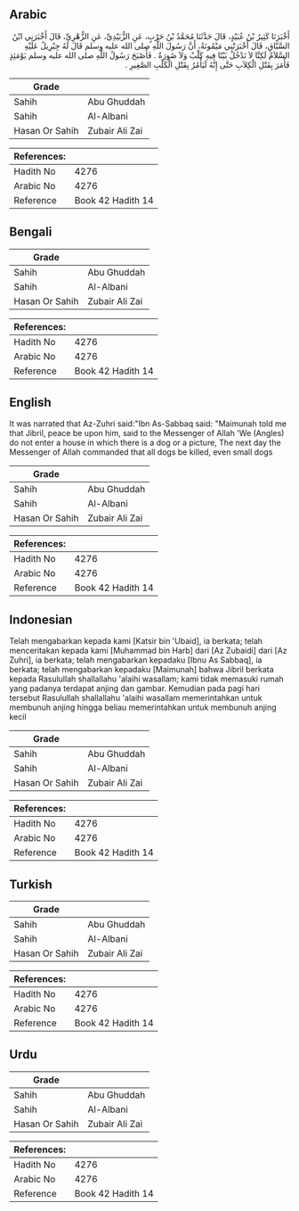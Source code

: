## Arabic


<div dir="rtl" lang="ar" style={{fontSize:'larger',backgroundColor:'#f8f9fa',padding:20}}>
أَخْبَرَنَا كَثِيرُ بْنُ عُبَيْدٍ، قَالَ حَدَّثَنَا مُحَمَّدُ بْنُ حَرْبٍ، عَنِ الزُّبَيْدِيِّ، عَنِ الزُّهْرِيِّ، قَالَ أَخْبَرَنِي ابْنُ السَّبَّاقِ، قَالَ أَخْبَرَتْنِي مَيْمُونَةُ، أَنَّ رَسُولَ اللَّهِ صلى الله عليه وسلم قَالَ لَهُ جِبْرِيلُ عَلَيْهِ السَّلاَمُ لَكِنَّا لاَ نَدْخُلُ بَيْتًا فِيهِ كَلْبٌ وَلاَ صُورَةٌ ‏.‏ فَأَصْبَحَ رَسُولُ اللَّهِ صلى الله عليه وسلم يَوْمَئِذٍ فَأَمَرَ بِقَتْلِ الْكِلاَبِ حَتَّى إِنَّهُ لَيَأْمُرُ بِقَتْلِ الْكَلْبِ الصَّغِيرِ ‏.‏
</div>
<div style={{backgroundColor:'#f8f9fa',padding:20, marginBottom: 10}}><table> <thead> <tr> <th>Grade</th> <th></th> </tr> </thead> <tbody> <tr><td>Sahih</td><td>Abu Ghuddah</td></tr><tr><td>Sahih</td><td>Al-Albani</td></tr><tr><td>Hasan Or Sahih</td><td>Zubair Ali Zai</td></tr></tbody></table><table> <thead> <tr> <th>References:</th> <th></th> </tr> </thead> <tbody><tr><td>Hadith No</td><td>4276</td></tr><tr><td>Arabic No</td><td>4276</td></tr><tr><td>Reference</td><td>Book 42 Hadith 14</td></tr></tbody></table></div>

## Bengali


<div dir="ltr" lang="bn" style={{fontSize:'larger',backgroundColor:'#f8f9fa',padding:20}}>

</div>
<div style={{backgroundColor:'#f8f9fa',padding:20, marginBottom: 10}}><table> <thead> <tr> <th>Grade</th> <th></th> </tr> </thead> <tbody> <tr><td>Sahih</td><td>Abu Ghuddah</td></tr><tr><td>Sahih</td><td>Al-Albani</td></tr><tr><td>Hasan Or Sahih</td><td>Zubair Ali Zai</td></tr></tbody></table><table> <thead> <tr> <th>References:</th> <th></th> </tr> </thead> <tbody><tr><td>Hadith No</td><td>4276</td></tr><tr><td>Arabic No</td><td>4276</td></tr><tr><td>Reference</td><td>Book 42 Hadith 14</td></tr></tbody></table></div>

## English


<div dir="ltr" lang="en" style={{fontSize:'larger',backgroundColor:'#f8f9fa',padding:20}}>
It was narrated that Az-Zuhri said:"Ibn As-Sabbaq said: "Maimunah told me that Jibril, peace be upon him, said to the Messenger of Allah 'We (Angles) do not enter a house in which there is a dog or a picture, The next day the Messenger of Allah commanded that all dogs be killed, even small dogs
</div>
<div style={{backgroundColor:'#f8f9fa',padding:20, marginBottom: 10}}><table> <thead> <tr> <th>Grade</th> <th></th> </tr> </thead> <tbody> <tr><td>Sahih</td><td>Abu Ghuddah</td></tr><tr><td>Sahih</td><td>Al-Albani</td></tr><tr><td>Hasan Or Sahih</td><td>Zubair Ali Zai</td></tr></tbody></table><table> <thead> <tr> <th>References:</th> <th></th> </tr> </thead> <tbody><tr><td>Hadith No</td><td>4276</td></tr><tr><td>Arabic No</td><td>4276</td></tr><tr><td>Reference</td><td>Book 42 Hadith 14</td></tr></tbody></table></div>

## Indonesian


<div dir="ltr" lang="id" style={{fontSize:'larger',backgroundColor:'#f8f9fa',padding:20}}>
Telah mengabarkan kepada kami [Katsir bin 'Ubaid], ia berkata; telah menceritakan kepada kami [Muhammad bin Harb] dari [Az Zubaidi] dari [Az Zuhri], ia berkata; telah mengabarkan kepadaku [Ibnu As Sabbaq], ia berkata; telah mengabarkan kepadaku [Maimunah] bahwa Jibril berkata kepada Rasulullah shallallahu 'alaihi wasallam; kami tidak memasuki rumah yang padanya terdapat anjing dan gambar. Kemudian pada pagi hari tersebut Rasulullah shallallahu 'alaihi wasallam memerintahkan untuk membunuh anjing hingga beliau memerintahkan untuk membunuh anjing kecil
</div>
<div style={{backgroundColor:'#f8f9fa',padding:20, marginBottom: 10}}><table> <thead> <tr> <th>Grade</th> <th></th> </tr> </thead> <tbody> <tr><td>Sahih</td><td>Abu Ghuddah</td></tr><tr><td>Sahih</td><td>Al-Albani</td></tr><tr><td>Hasan Or Sahih</td><td>Zubair Ali Zai</td></tr></tbody></table><table> <thead> <tr> <th>References:</th> <th></th> </tr> </thead> <tbody><tr><td>Hadith No</td><td>4276</td></tr><tr><td>Arabic No</td><td>4276</td></tr><tr><td>Reference</td><td>Book 42 Hadith 14</td></tr></tbody></table></div>

## Turkish


<div dir="ltr" lang="tr" style={{fontSize:'larger',backgroundColor:'#f8f9fa',padding:20}}>

</div>
<div style={{backgroundColor:'#f8f9fa',padding:20, marginBottom: 10}}><table> <thead> <tr> <th>Grade</th> <th></th> </tr> </thead> <tbody> <tr><td>Sahih</td><td>Abu Ghuddah</td></tr><tr><td>Sahih</td><td>Al-Albani</td></tr><tr><td>Hasan Or Sahih</td><td>Zubair Ali Zai</td></tr></tbody></table><table> <thead> <tr> <th>References:</th> <th></th> </tr> </thead> <tbody><tr><td>Hadith No</td><td>4276</td></tr><tr><td>Arabic No</td><td>4276</td></tr><tr><td>Reference</td><td>Book 42 Hadith 14</td></tr></tbody></table></div>

## Urdu


<div dir="rtl" lang="ur" style={{fontSize:'larger',backgroundColor:'#f8f9fa',padding:20}}>

</div>
<div style={{backgroundColor:'#f8f9fa',padding:20, marginBottom: 10}}><table> <thead> <tr> <th>Grade</th> <th></th> </tr> </thead> <tbody> <tr><td>Sahih</td><td>Abu Ghuddah</td></tr><tr><td>Sahih</td><td>Al-Albani</td></tr><tr><td>Hasan Or Sahih</td><td>Zubair Ali Zai</td></tr></tbody></table><table> <thead> <tr> <th>References:</th> <th></th> </tr> </thead> <tbody><tr><td>Hadith No</td><td>4276</td></tr><tr><td>Arabic No</td><td>4276</td></tr><tr><td>Reference</td><td>Book 42 Hadith 14</td></tr></tbody></table></div>